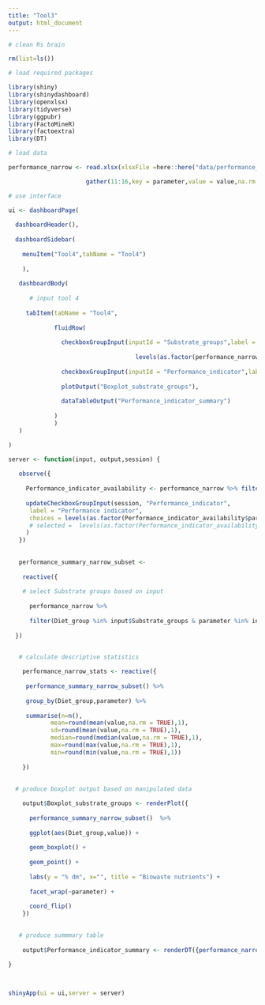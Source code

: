 ```yaml
---
title: "Tool3"
output: html_document
---
```


```r

# clean Rs brain

rm(list=ls()) 

# load required packages

library(shiny)
library(shinydashboard)
library(openxlsx)
library(tidyverse)
library(ggpubr)
library(FactoMineR)
library(factoextra)
library(DT)

```

```r

# load data

performance_narrow <- read.xlsx(xlsxFile =here::here("data/performance_sum.xlsx"),sheet = 1) %>% 

                      gather(11:16,key = parameter,value = value,na.rm = TRUE)

```

```r

# use interface

ui <- dashboardPage(
  
  dashboardHeader(),
  
  dashboardSidebar(
    
    menuItem("Tool4",tabName = "Tool4")
  
    ),
 
   dashboardBody(
   
      # input tool 4
     
     tabItem(tabName = "Tool4",
             
             fluidRow(
               
               checkboxGroupInput(inputId = "Substrate_groups",label = "Substrate groups",choices = 
                                    
                                    levels(as.factor(performance_narrow$Diet_group)),selected = "Food waste"),
              
               checkboxGroupInput(inputId = "Performance_indicator",label = "Performance indicator"),
               
               plotOutput("Boxplot_substrate_groups"),
               
               dataTableOutput("Performance_indicator_summary")
                
             )
             )
   )

)
```

``` r

server <- function(input, output,session) { 
  
   observe({
     
     Performance_indicator_availability <- performance_narrow %>% filter(Diet_group  %in% input$Substrate_groups)
     
     updateCheckboxGroupInput(session, "Performance_indicator",
      label = "Performance indicator",
      choices = levels(as.factor(Performance_indicator_availability$parameter))
      # selected =  levels(as.factor(Performance_indicator_availability$parameter))
     )
   })
  
  
   performance_summary_narrow_subset <-
  
    reactive({
    
    # select Substrate groups based on input
    
      performance_narrow %>% 
  
      filter(Diet_group %in% input$Substrate_groups & parameter %in% input$Performance_indicator)
        
  })


   # calculate descriptive statistics
   
    performance_narrow_stats <- reactive({
   
     performance_summary_narrow_subset() %>% 
  
     group_by(Diet_group,parameter) %>% 
   
     summarise(n=n(),
            mean=round(mean(value,na.rm = TRUE),1),
            sd=round(mean(value,na.rm = TRUE),1),
            median=round(median(value,na.rm = TRUE),1),
            max=round(max(value,na.rm = TRUE),1),
            min=round(min(value,na.rm = TRUE),1))
      
    })
   
    
  # produce boxplot output based on manipulated data

    output$Boxplot_substrate_groups <- renderPlot({
     
      performance_summary_narrow_subset()  %>% 
  
      ggplot(aes(Diet_group,value)) +
  
      geom_boxplot() +
  
      geom_point() +
  
      labs(y = "% dm", x="", title = "Biowaste nutrients") +
  
      facet_wrap(~parameter) +
  
      coord_flip()
    })

    
   # produce summmary table 
    
    output$Performance_indicator_summary <- renderDT({performance_narrow_stats()})

}
      
   
```

```r
shinyApp(ui = ui,server = server)
```

